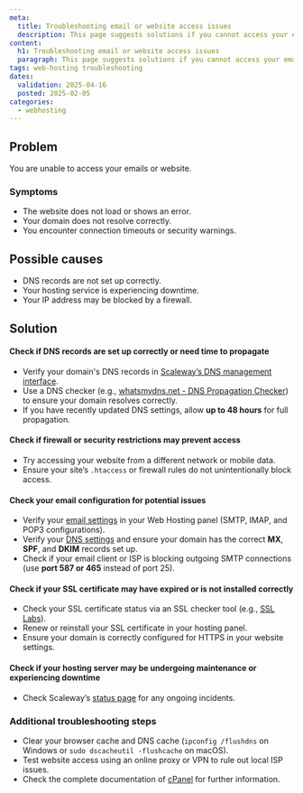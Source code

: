 ```yaml
---
meta:
  title: Troubleshooting email or website access issues
  description: This page suggests solutions if you cannot access your emails or website.
content:
  h1: Troubleshooting email or website access issues
  paragraph: This page suggests solutions if you cannot access your emails or website.
tags: web-hosting troubleshooting
dates:
  validation: 2025-04-16
  posted: 2025-02-05
categories:
  - webhosting
---
```


## Problem
You are unable to access your emails or website.

### Symptoms
- The website does not load or shows an error.
- Your domain does not resolve correctly.
- You encounter connection timeouts or security warnings.

## Possible causes
- DNS records are not set up correctly.
- Your hosting service is experiencing downtime.
- Your IP address may be blocked by a firewall.

## Solution

#### Check if DNS records are set up correctly or need time to propagate
- Verify your domain's DNS records in [Scaleway’s DNS management interface](/webhosting/how-to/configure-dns-webhosting/).
- Use a DNS checker (e.g., [whatsmydns.net - DNS Propagation Checker](https://www.whatsmydns.net/)) to ensure your domain resolves correctly.
- If you have recently updated DNS settings, allow **up to 48 hours** for full propagation.

#### Check if firewall or security restrictions may prevent access
- Try accessing your website from a different network or mobile data.
- Ensure your site’s `.htaccess` or firewall rules do not unintentionally block access.

#### Check your email configuration for potential issues
- Verify your [email settings](/webhosting/how-to/manage-email-accounts/) in your Web Hosting panel (SMTP, IMAP, and POP3 configurations).
- Verify your [DNS settings](/webhosting/how-to/configure-dns-webhosting/) and ensure your domain has the correct **MX**, **SPF**, and **DKIM** records set up.
- Check if your email client or ISP is blocking outgoing SMTP connections (use **port 587 or 465** instead of port 25).

#### Check if your SSL certificate may have expired or is not installed correctly
- Check your SSL certificate status via an SSL checker tool (e.g., [SSL Labs](https://www.ssllabs.com/ssltest/)).
- Renew or reinstall your SSL certificate in your hosting panel.
- Ensure your domain is correctly configured for HTTPS in your website settings.

#### Check if your hosting server may be undergoing maintenance or experiencing downtime
- Check Scaleway’s [status page](https://status.scaleway.com/) for any ongoing incidents.

### Additional troubleshooting steps
- Clear your browser cache and DNS cache (`ipconfig /flushdns` on Windows or `sudo dscacheutil -flushcache` on macOS).
- Test website access using an online proxy or VPN to rule out local ISP issues.
- Check the complete documentation of [cPanel](https://docs.cpanel.net/cpanel/) for further information.

